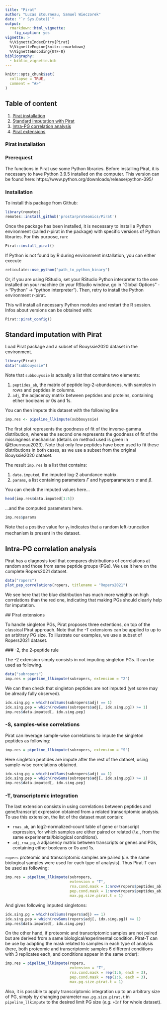 ```yaml
---
title: "Pirat"
author: "Lucas Etourneau, Samuel Wieczorek"
date: "`r Sys.Date()`"
output:
  rmarkdown::html_vignette:
    fig_caption: yes
vignette: >
  %\VignetteIndexEntry{Pirat}
  %\VignetteEngine{knitr::rmarkdown}
  %\VignetteEncoding{UTF-8}
bibliography:
  - biblio_vignette.bib
---
```


```r
knitr::opts_chunk$set(
  collapse = TRUE,
  comment = "#>"
)
```

## Table of content

1. [Pirat installation](#pi)
2. [Standard imputation with Pirat](#siwp)
3. [Intra-PG correlation analysis](#ipgca)
4. [Pirat extensions](#pe)

### Pirat installation

### Prerequest

The functions in Pirat use some Python libraries. Before installing Pirat, it is necessary to have Python 3.9.5 installed on the computer.
This version can be found here:
https://www.python.org/downloads/release/python-395/


### Installation

To install this package from Github:

```r
library(remotes)
remotes::install_github('prostarproteomics/Pirat')
```

Once the package has been installed, it is necessary to install a Python environment (called r-pirat in the package) with specific versions of Python libraries. For this purpose, run: 

```r
Pirat::install_pirat()
```

If Python is not found by R during environment installation, you can either execute
```r
reticulate::use_python("path_to_python_binary")
```
Or, if you are using RStudio, set your RStudio Python interpreter to the one installed on your machine (in your RStudio window, go in "Global Options" -> "Python" -> "python interpreter"). Then, retry to install the Python environment r-pirat.


This will install all necessary Python modules and restart the R session. Infos about versions can be obtained with:
```r
Pirat::pirat_config()
```


## Standard imputation with Pirat

Load Pirat package and a subset of Bouyssie2020 dataset in the environment.
```r
library(Pirat)
data("subbouyssie")
```

Note that `subbouyssie` is actually a list that contains two elements:

1. `peptides_ab`, the matrix of peptide log-2-abundances, with samples in rows and peptides in columns.
2. `adj`, the adjacency matrix between peptides and proteins, containing etiher booleans or 0s and 1s.

You can then impute this dataset with the following line
```r
imp.res <- pipeline_llkimpute(subbouyssie)
```
The first plot represents the goodness of fit of the inverse-gamma distribution, whereas the second one
represents the goodness of fit of the missingness mechanism (details on method used is given in @Etourneau2023). Note that only few peptides have been used to fit these distributions in both cases, as we use a subset from the original Bouyssie2020 dataset.

The result `imp.res` is a list that contains:

1. `data.imputed`, the imputed log-2 abundance matrix.
2. `params`, a list containing parameters $\Gamma$ and hyperparameters $\alpha$ and $\beta$.

You can check the imputed values here...
```r
head(imp.res$data.imputed[1:5])
```

...and the computed parameters here.
```r
imp.res$params
```
Note that a positive value for $\gamma_1$ indicates that a random left-truncation mechanism
is present in the dataset.

## Intra-PG correlation analysis

Pirat has a diagnosis tool that compares distributions of correlations at random and those from same peptide groups (PGs).
We use it here on the complete Ropers2021 dataset.
```r
data("ropers")
plot_pep_correlations(ropers, titlename = "Ropers2021")
```
 We see here that the blue distribution has much more weights on high correlations than the red one,
 indicating that making PGs should clearly help for imputation.
 
 ## Pirat extensions
 
 To handle singleton PGs, Pirat proposes three extentions, on top of the classical Pirat approach.
 Note that the -T extensions can be applied to up to an arbitrary PG size.
 To illustrate our examples, we use a subset of Ropers2021 dataset.
 
 ### -2, the 2-peptide rule
 
 The -2 extension simply consists in not imputing singleton PGs. It can be used as following.
```r
data("subropers")
imp.res = pipeline_llkimpute(subropers, extension = "2")
```
We can then check that singleton peptides are not imputed (yet some may be already fully observed).
```r
idx.sing.pg = which(colSums(subropers$adj) == 1)
idx.sing.pep = which(rowSums(subropers$adj[, idx.sing.pg]) >= 1)
imp.res$data.imputed[, idx.sing.pep]
```

### -S, samples-wise correlations

Pirat can leverage sample-wise correlations to impute the singleton peptides as following:
```r
imp.res = pipeline_llkimpute(subropers, extension = "S")
```
Here singleton peptides are impute after the rest of the dataset, using sample-wise correlations obtained.
```r
idx.sing.pg = which(colSums(subropers$adj) == 1)
idx.sing.pep = which(rowSums(subropers$adj[, idx.sing.pg]) >= 1)
imp.res$data.imputed[, idx.sing.pep]
```

### -T, transcriptomic integration

The last extension consists in using correlations between peptides and gene/transcript expression obtained from a related transcriptomic analysis. To use this extension, the list of the dataset must contain:

* `rnas_ab`, an log2-normalized-count table of gene or transcript expression, for which samples are either paired or related (*i.e.*, from the same experimental/biological conditions).
* `adj_rna_pg`, a adjacency matrix between transcripts or genes and PGs, containing either booleans or 0s and 1s.

`ropers` proteomic and transcriptomic samples are paired (*i.e.* the same biological samples were used for each type of analysis). Thus Pirat-T can be used as following:
```r
imp.res = pipeline_llkimpute(subropers,
                             extension = "T",
                             rna.cond.mask = 1:nrow(ropers$peptides_ab),
                             pep.cond.mask = 1:nrow(ropers$peptides_ab),
                             max.pg.size.pirat.t = 1)
```

And gives following imputed singletons:
```r
idx.sing.pg = which(colSums(ropers$adj) == 1)
idx.sing.pep = which(rowSums(ropers$adj[, idx.sing.pg]) >= 1)
imp.res$data.imputed[, idx.sing.pep]
```
On the other hand, if proteomic and transcriptomic samples are not paired but are derived from a same biological/experimental condition. Pirat-T can be use by adapting the mask related to samples in each type of analysis (here, both proteomic and transcriptomic samples 6 different conditions with 3 replicates each, and conditions appear in the same order):
```r
imp.res = pipeline_llkimpute(ropers,
                             extension = "T",
                             rna.cond.mask = rep(1:6, each = 3),
                             pep.cond.mask = rep(1:6, each = 3),
                             max.pg.size.pirat.t = 1)
```
Also, it is possible to apply transcriptomic integration up to an arbitrary size of PG, simply by 
changing parameter `max.pg.size.pirat.t` in `pipeline_llkimpute` to the desired limit PG size (*e.g.* `+Inf` for whole dataset).
